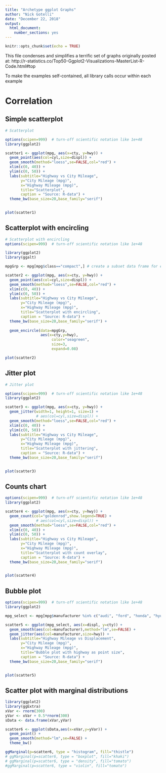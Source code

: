 ```yaml
---
title: "Archetype ggplot Graphs"
author: "Nick Gotelli"
date: "December 22, 2018"
output: 
  html_document: 
    number_sections: yes
---
```


```r
knitr::opts_chunk$set(echo = TRUE)
```

This file condenses and simplifies a terrific set of graphs originally posted at:
http://r-statistics.co/Top50-Ggplot2-Visualizations-MasterList-R-Code.html#top 

To make the examples self-contained, all library calls occur within each example

# Correlation

## Simple scatterplot

```r
# Scatterplot

options(scipen=999)  # turn-off scientific notation like 1e+48
library(ggplot2)

scatter1 <- ggplot(mpg, aes(x=cty, y=hwy)) +
  geom_point(aes(col=cyl,size=displ)) +
  geom_smooth(method="loess",se=FALSE,col="red") +  
  xlim(c(0, 40)) + 
  ylim(c(0, 50)) + 
  labs(subtitle="Highway vs City Mileage", 
       y="City Mileage (mpg)", 
       x="Highway Mileage (mpg)", 
       title="Scatterplot", 
       caption = "Source: R-data") +
  theme_bw(base_size=20,base_family="serif") 
  

plot(scatter1)

```

## Scatterplot with encircling

```r

# Scatterplot with encircling
options(scipen=999)  # turn-off scientific notation like 1e+48

library(ggplot2)
library(ggalt)

mpgGrp <- mpg[mpg$class=="compact",] # create a subset data frame for encircling

scatter2 <- ggplot(mpg, aes(x=cty, y=hwy)) +
  geom_point(aes(col=cyl,size=displ)) +
  geom_smooth(method="loess",se=FALSE,col="red") +  
  xlim(c(0, 40)) + 
  ylim(c(0, 50)) + 
  labs(subtitle="Highway vs City Mileage", 
       y="City Mileage (mpg)", 
       x="Highway Mileage (mpg)", 
       title="Scatterplot with encircling", 
       caption = "Source: R-data") +
  theme_bw(base_size=20,base_family="serif") +
  
  geom_encircle(data=mpgGrp,
                aes(x=cty,y=hwy),
                     color="seagreen",
                     size=3,
                     expand=0.08)

plot(scatter2)


```

## Jitter plot
```r
# Jitter plot

options(scipen=999)  # turn-off scientific notation like 1e+48
library(ggplot2)

scatter3 <- ggplot(mpg, aes(x=cty, y=hwy)) +
  geom_jitter(width=1, height=1, size=1) +
              # aes(col=cyl,size=displ)) +
  geom_smooth(method="loess",se=FALSE,col="red") +  
  xlim(c(0, 40)) + 
  ylim(c(0, 50)) + 
  labs(subtitle="Highway vs City Mileage", 
       y="City Mileage (mpg)", 
       x="Highway Mileage (mpg)", 
       title="Scatterplot with jittering", 
       caption = "Source: R-data") +
  theme_bw(base_size=20,base_family="serif") 
  

plot(scatter3)

```

## Counts chart

```r
options(scipen=999)  # turn-off scientific notation like 1e+48
library(ggplot2)

scatter4 <- ggplot(mpg, aes(x=cty, y=hwy)) +
  geom_count(col="goldenrod",show.legend=TRUE) +
              # aes(col=cyl,size=displ)) +
  geom_smooth(method="loess",se=FALSE,col="red") +  
  xlim(c(0, 40)) + 
  ylim(c(0, 50)) + 
  labs(subtitle="Highway vs City Mileage", 
       y="City Mileage (mpg)", 
       x="Highway Mileage (mpg)", 
       title="Scatterplot with count overlay", 
       caption = "Source: R-data") +
  theme_bw(base_size=20,base_family="serif") 
  

plot(scatter4)


```


## Bubble plot

```r
options(scipen=999)  # turn-off scientific notation like 1e+48
library(ggplot2)

mpg_select <- mpg[mpg$manufacturer %in% c("audi", "ford", "honda", "hyundai"), ]

scatter5 <- ggplot(mpg_select, aes(x=displ, y=cty)) +
  geom_smooth(aes(col=manufacturer),method="lm",se=FALSE) +  
  geom_jitter(aes(col=manufacturer,size=hwy)) +
  labs(subtitle="Highway Mileage vs Displacement", 
       y="City Mileage (mpg)", 
       x="Highway Mileage (mpg)", 
       title="Bubble plot with highway as point size", 
       caption = "Source: R-data") +
  theme_bw(base_size=20,base_family="serif") 
  

plot(scatter5)
```

## Scatter plot with marginal distributions

```r
library(ggplot2)
library(ggExtra)
xVar <- rnorm(300)
yVar <- xVar + 0.5*rnorm(300)
sData <- data.frame(xVar,yVar)

scatter6 <- ggplot(sData,aes(x=xVar,y=yVar)) +
  geom_point() + 
  geom_smooth(method="lm",se=FALSE) +
  theme_bw()  

ggMarginal(p=scatter6, type = "histogram", fill="thistle")
# ggMarginal(p=scatter6, type = "boxplot", fill="khaki")
# ggMarginal(p=scatter6, type = "density", fill="tomato")
#ggMarginal(p=scatter6, type = "violin", fill="tomato")



  
```

